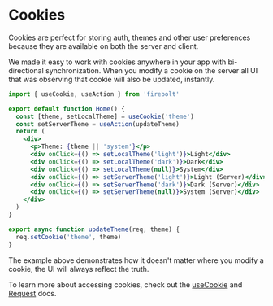 
# Cookies

Cookies are perfect for storing auth, themes and other user preferences because they are available on both the server and client.

We made it easy to work with cookies anywhere in your app with bi-directional synchronization. When you modify a cookie on the server all UI that was observing that cookie will also be updated, instantly.

```jsx title='pages/index.js' lineNumbers
import { useCookie, useAction } from 'firebolt'

export default function Home() {
  const [theme, setLocalTheme] = useCookie('theme')
  const setServerTheme = useAction(updateTheme)
  return (
    <div>
      <p>Theme: {theme || 'system'}</p>
      <div onClick={() => setLocalTheme('light')}>Light</div>
      <div onClick={() => setLocalTheme('dark')}>Dark</div>
      <div onClick={() => setLocalTheme(null)}>System</div>
      <div onClick={() => setServerTheme('light')}>Light (Server)</div>
      <div onClick={() => setServerTheme('dark')}>Dark (Server)</div>
      <div onClick={() => setServerTheme(null)}>System (Server)</div>
    </div>
  )
}

export async function updateTheme(req, theme) {
  req.setCookie('theme', theme)
}
```

The example above demonstrates how it doesn't matter where you modify a cookie, the UI will always reflect the truth.

To learn more about accessing cookies, check out the [useCookie](/docs/ref/useCookie) and [Request](/docs/ref/request) docs.
